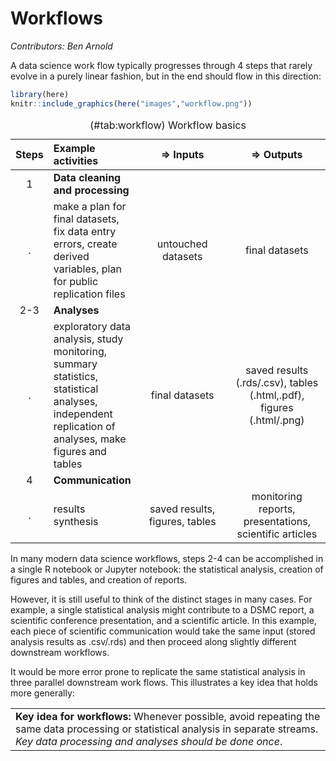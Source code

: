 # Workflows {#workflows}

_Contributors: Ben Arnold_

A data science work flow typically progresses through 4 steps that rarely evolve in a purely linear fashion, but in the end should flow in this direction:

```r
library(here)
knitr::include_graphics(here("images","workflow.png"))
```


Steps | Example activities  | $\Rightarrow$ Inputs  | $\Rightarrow$ Outputs  |
:----:|:--------------------|:---------------------:|:----------------------:|
1    | **Data cleaning and processing** |
.    | make a plan for final datasets, fix data entry errors, create derived variables, plan for public replication files     | untouched datasets | final datasets |
2-3  | **Analyses**
.    | exploratory data analysis, study monitoring, summary statistics, statistical analyses, independent replication of analyses, make figures and tables    | final datasets      |  saved results (.rds/.csv), tables (.html,.pdf), figures (.html/.png) |
4    | **Communication** |
.    | results synthesis | saved results, figures, tables | monitoring reports, presentations, scientific articles

Table: (\#tab:workflow) Workflow basics


 In many modern data science workflows, steps 2-4 can be accomplished in a single R notebook or Jupyter notebook: the statistical analysis, creation of figures and tables, and creation of reports.  

However, it is still useful to think of the distinct stages in many cases. For example, a single statistical analysis might contribute to a DSMC report, a scientific conference presentation, and a scientific article. In this example, each piece of scientific communication would take the same input (stored analysis results as .csv/.rds) and then proceed along slightly different downstream workflows.  

It would be more error prone to replicate the same statistical analysis in three parallel downstream work flows. This illustrates a key idea that holds more generally:

------
**Key idea for workflows:** Whenever possible, avoid repeating the same data processing or statistical analysis in separate streams. _Key data processing and analyses should be done once_.
------








